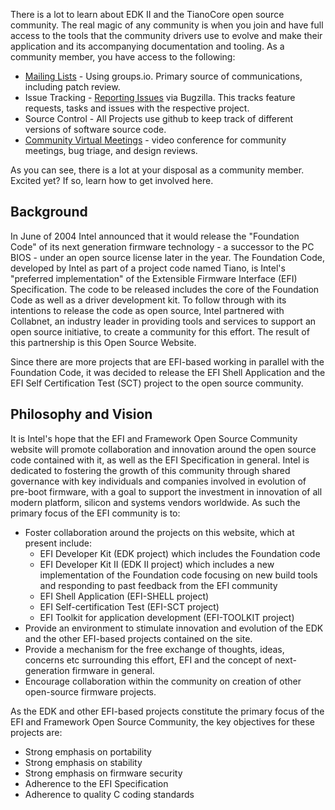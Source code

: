 There is a lot to learn about EDK II and the TianoCore open source community. The real magic of any community is when you join and have full access to the tools that the community drivers use to evolve and make their application and its accompanying documentation and tooling. As a community member, you have access to the following:

* [[Mailing Lists]] - Using groups.io. Primary source of communications, including patch review.
* Issue Tracking - [[Reporting Issues]] via Bugzilla. This tracks feature requests, tasks and issues with the respective project.
* Source Control - All Projects use github to keep track of different versions of software source code.
* [[Community Virtual Meetings]] - video conference for community meetings, bug triage, and design reviews.

As you can see, there is a lot at your disposal as a community member. Excited yet? If so, learn how to get involved here.

== Background ==

In June of 2004 Intel announced that it would release the "Foundation Code" of its next generation firmware technology - a successor to the PC BIOS - under an open source license later in the year. The Foundation Code, developed by Intel as part of a project code named Tiano, is Intel's "preferred implementation" of the Extensible Firmware Interface (EFI) Specification. The code to be released includes the core of the Foundation Code as well as a driver development kit. To follow through with its intentions to release the code as open source, Intel partnered with Collabnet, an industry leader in providing tools and services to support an open source initiative, to create a community for this effort. The result of this partnership is this Open Source Website.

Since there are more projects that are EFI-based working in parallel with the Foundation Code, it was decided to release the EFI Shell Application and the EFI Self Certification Test (SCT) project to the open source community.

== Philosophy and Vision ==


It is Intel's hope that the EFI and Framework Open Source Community website will promote collaboration and innovation around the open source code contained with it, as well as the EFI Specification in general. Intel is dedicated to fostering the growth of this community through shared governance with key individuals and companies involved in evolution of pre-boot firmware, with a goal to support the investment in innovation of all modern platform, silicon and systems vendors worldwide. As such the primary focus of the EFI community is to:

* Foster collaboration around the projects on this website, which at present include:
** EFI Developer Kit (EDK project) which includes the Foundation code
** EFI Developer Kit II (EDK II project) which includes a new implementation of the Foundation code focusing on new build tools and responding to past feedback from the EFI community
** EFI Shell Application (EFI-SHELL project)
** EFI Self-certification Test (EFI-SCT project)
** EFI Toolkit for application development (EFI-TOOLKIT project)
* Provide an environment to stimulate innovation and evolution of the EDK and the other EFI-based projects contained on the site.
* Provide a mechanism for the free exchange of thoughts, ideas, concerns etc surrounding this effort, EFI and the concept of next-generation firmware in general.
* Encourage collaboration within the community on creation of other open-source firmware projects.

As the EDK and other EFI-based projects constitute the primary focus of the EFI and Framework Open Source Community,  the key objectives for these projects are:

* Strong emphasis on portability
* Strong emphasis on stability
* Strong emphasis on firmware security
* Adherence to the EFI Specification
* Adherence to quality C coding standards

<!-- [[Category:Main]] -->